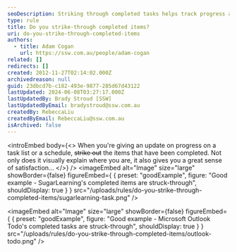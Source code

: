 ```yaml
---
seoDescription: Striking through completed tasks helps track progress and provides a sense of accomplishment.
type: rule
title: Do you strike-through completed items?
uri: do-you-strike-through-completed-items
authors:
  - title: Adam Cogan
    url: https://ssw.com.au/people/adam-cogan
related: []
redirects: []
created: 2012-11-27T02:14:02.000Z
archivedreason: null
guid: 23dbcd7b-c182-493e-9877-285d67d43122
lastUpdated: 2024-06-08T03:27:17.000Z
lastUpdatedBy: Brady Stroud [SSW]
lastUpdatedByEmail: bradystroud@ssw.com.au
createdBy: RebeccaLiu
createdByEmail: RebeccaLiu@ssw.com.au
isArchived: false
---
```


<introEmbed
  body={<>
When you're giving an update on progress on a task list or a schedule, ~~strike out~~ the items that have been completed. Not only does it visually explain where you are, it also gives you a great sense of satisfaction...
  </>}
/>
<imageEmbed
  alt="Image"
  size="large"
  showBorder={false}
  figureEmbed={ {
    preset: "goodExample",
    figure: "Good example - SugarLearning's completed items are struck-through",
    shouldDisplay: true
  } }
  src="/uploads/rules/do-you-strike-through-completed-items/sugarlearning-task.png"
/>

<imageEmbed
  alt="Image"
  size="large"
  showBorder={false}
  figureEmbed={ {
    preset: "goodExample",
    figure: "Good example - Microsoft Outlook Todo's completed tasks are struck-through",
    shouldDisplay: true
  } }
  src="/uploads/rules/do-you-strike-through-completed-items/outlook-todo.png"
/>
